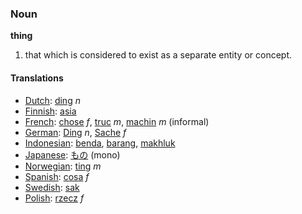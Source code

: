 ===Noun===

'''thing'''

#that which is considered to exist as a separate entity or concept.

====Translations====
*[[Dutch]]: [[ding]] ''n''
*[[Finnish]]: [[asia]]
*[[French]]:  [[chose]] ''f'', [[truc]] ''m'', [[machin]] ''m'' (informal)
*[[German]]: [[Ding]] ''n'', [[Sache]] ''f''
*[[Indonesian]]: [[benda]], [[barang]], [[makhluk]]
*[[Japanese]]: [[もの]] (mono)
*[[Norwegian]]: [[ting]] ''m''
*[[Spanish]]: [[cosa]] ''f''
*[[Swedish]]: [[sak]]
*[[Polish]]: [[rzecz]] ''f''